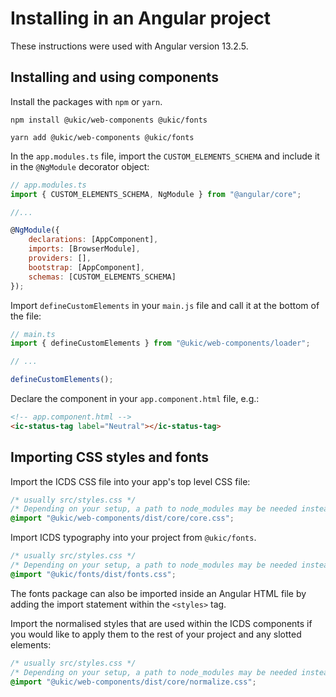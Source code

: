 
<Meta title="Usage with Angular" />

# Installing in an Angular project

These instructions were used with Angular version 13.2.5.

## Installing and using components

Install the packages with `npm` or `yarn`.

```shell
npm install @ukic/web-components @ukic/fonts

yarn add @ukic/web-components @ukic/fonts
```

In the `app.modules.ts` file, import the `CUSTOM_ELEMENTS_SCHEMA` and include it in the `@NgModule` decorator object:

```js
// app.modules.ts
import { CUSTOM_ELEMENTS_SCHEMA, NgModule } from "@angular/core";

//...

@NgModule({
    declarations: [AppComponent],
    imports: [BrowserModule],
    providers: [],
    bootstrap: [AppComponent],
    schemas: [CUSTOM_ELEMENTS_SCHEMA]
});
```

Import `defineCustomElements` in your `main.js` file and call it at the bottom of the file:

```js
// main.ts
import { defineCustomElements } from "@ukic/web-components/loader";

// ...

defineCustomElements();
```

Declare the component in your `app.component.html` file, e.g.:

```html
<!-- app.component.html -->
<ic-status-tag label="Neutral"></ic-status-tag>
```

## Importing CSS styles and fonts

Import the ICDS CSS file into your app's top level CSS file:

```css
/* usually src/styles.css */
/* Depending on your setup, a path to node_modules may be needed instead */
@import "@ukic/web-components/dist/core/core.css";
```

Import ICDS typography into your project from `@ukic/fonts`.

```css
/* usually src/styles.css */
/* Depending on your setup, a path to node_modules may be needed instead */
@import "@ukic/fonts/dist/fonts.css";
```

The fonts package can also be imported inside an Angular HTML file by adding the import statement within the `<styles>` tag.

Import the normalised styles that are used within the ICDS components if you would like to apply them to the rest of your project and any slotted elements:

```css
/* usually src/styles.css */
/* Depending on your setup, a path to node_modules may be needed instead */
@import "@ukic/web-components/dist/core/normalize.css";
```
